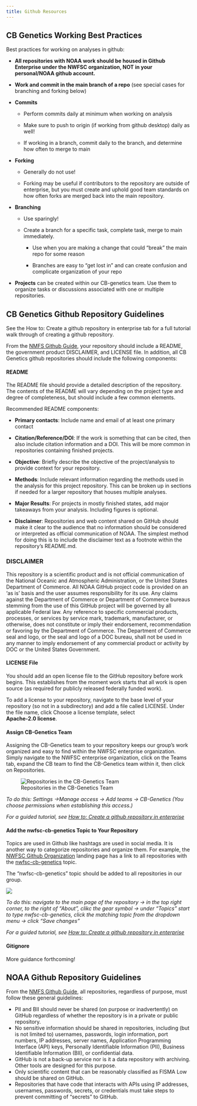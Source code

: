 ```yaml
---
title: Github Resources
---
```


## CB Genetics Working Best Practices

Best practices for working on analyses in github: 

-   **All repositories with NOAA work should be housed in Github Enterprise under the NWFSC organization, NOT in your personal/NOAA github account.**

-   **Work and commit in the main branch of a repo** (see special cases for branching and forking below)

-   **Commits**

    -   Perform commits daily at minimum when working on analysis

    -   Make sure to push to origin (if working from github desktop) daily as well!

    -   If working in a branch, commit daily to the branch, and determine how often to merge to main

-   **Forking**

    -   Generally do not use!

    -   Forking may be useful if contributors to the repository are outside of enterprise, but you must create and uphold good team standards on how often forks are merged back into the main repository.

-   **Branching**

    -   Use sparingly!

    -   Create a branch for a specific task, complete task, merge to main immediately. 

        -   Use when you are making a change that could “break” the main repo for some reason

        -   Branches are easy to “get lost in” and can create confusion and complicate organization of your repo

-   **Projects** can be created within our CB-genetics team. Use them to organize tasks or discussions associated with one or multiple repositories.

## CB Genetics Github Repository Guidelines

See the How to: Create a github repository in enterprise tab for a full tutorial walk through of creating a github repository.

From the [NMFS Github Guide](https://nmfs-opensci.github.io/GitHub-Guide/#sec-guidelines), your repository should include a README, the government product DISCLAIMER, and LICENSE file. In addition, all CB Genetics github repositories should include the following components:

#### README

The README file should provide a detailed description of the repository. The contents of the README will vary depending on the project type and degree of completeness, but should include a few common elements.

Recommended README components:

-   **Primary contacts**: Include name and email of at least one primary contact

-   **Citation/Reference/DOI**: If the work is something that can be cited, then also include citation information and a DOI. This will be more common in repositories containing finished projects.

-   **Objective**: Briefly describe the objective of the project/analysis to provide context for your repository.

-   **Methods**: Include relevant information regarding the methods used in the analysis for this project repository. This can be broken up in sections if needed for a larger repository that houses multiple analyses.

-   **Major Results**: For projects in mostly finished states, add major takeaways from your analysis. Including figures is optional.

-   **Disclaimer**: Repositories and web content shared on GitHub should make it clear to the audience that no information should be considered or interpreted as official communication of NOAA. The simplest method for doing this is to include the disclaimer text as a footnote within the repository’s README.md.

::: {.callout-note icon="false"}
### DISCLAIMER

This repository is a scientific product and is not official communication of the National Oceanic and Atmospheric Administration, or the United States Department of Commerce. All NOAA GitHub project code is provided on an ‘as is’ basis and the user assumes responsibility for its use. Any claims against the Department of Commerce or Department of Commerce bureaus stemming from the use of this GitHub project will be governed by all applicable Federal law. Any reference to specific commercial products, processes, or services by service mark, trademark, manufacturer, or otherwise, does not constitute or imply their endorsement, recommendation or favoring by the Department of Commerce. The Department of Commerce seal and logo, or the seal and logo of a DOC bureau, shall not be used in any manner to imply endorsement of any commercial product or activity by DOC or the United States Government.
:::

#### LICENSE File

You should add an open license file to the GitHub repository before work begins. This establishes from the moment work starts that all work is open source (as required for publicly released federally funded work).

To add a license to your repository, navigate to the base level of your repository (so not in a subdirectory) and add a file called LICENSE. Under the file name, click Choose a license template, select \
**Apache-2.0 license**.

#### Assign CB-Genetics Team

Assigning the CB-Genetics team to your repository keeps our group's work organized and easy to find within the NWFSC enterprise organization. Simply navigate to the NWFSC enterprise organization, click on the Teams tab, expand the CB team to find the CB-Genetics team within it, then click on Repositories.

![Repositories in the CB-Genetics Team](CB-Genetics%20Team%20Repositories.png){fig-align="center"}

*To do this: Settings -\>Manage access -\> Add teams -\> CB-Genetics (You choose permissions when establishing this access.)*

*For a guided tutorial, see [How to: Create a github repository in enterprise](https://noaa-nwfsc.github.io/CB_Genetics_Landing_Page/content/02a_create-github-repo.html)*

#### Add the nwfsc-cb-genetics Topic to Your Repository

Topics are used in Github like hashtags are used in social media. It is another way to categorize repositories and organize them. For example, the [NWFSC Github Organization](https://noaa-nwfsc.github.io/) landing page has a link to all repositories with the [nwfsc-cb-genetics](https://github.com/search?q=topic%3Anwfsc-cb-genetics+org%3Anoaa-nwfsc&type=Repositories) topic.

The "nwfsc-cb-genetics" topic should be added to all repositories in our group.

![](nwfsc-cb-genetics topic results.png)

*To do this: navigate to the main page of the repository -\> in the top right corner, to the right of "About", clikc the gear symbol -\> under "Topics" start to type nwfsc-cb-genetics, click the matching topic from the dropdown menu -\> click "Save changes"*

*For a guided tutorial, see [How to: Create a github repository in enterprise](https://noaa-nwfsc.github.io/CB_Genetics_Landing_Page/content/02a_create-github-repo.html)*

#### Gitignore

More guidance forthcoming!

## NOAA Github Repository Guidelines

From the [NMFS Github Guide](https://nmfs-opensci.github.io/GitHub-Guide/#sec-guidelines), all repositories, regardless of purpose, must follow these general guidelines:

-   PII and BII should never be shared (on purpose or inadvertently) on GitHub regardless of whether the repository is in a private or public repository.
-   No sensitive information should be shared in repositories, including (but is not limited to) usernames, passwords, login information, port numbers, IP addresses, server names, Application Programming Interface (API) keys, Personally Identifiable Information (PII), Business Identifiable Information (BII), or confidential data.
-   GitHub is not a back-up service nor is it a data repository with archiving. Other tools are designed for this purpose.
-   Only scientific content that can be reasonably classified as FISMA Low should be shared on GitHub.
-   Repositories that have code that interacts with APIs using IP addresses, usernames, passwords, secrets, or credentials must take steps to prevent committing of “secrets” to GitHub.

